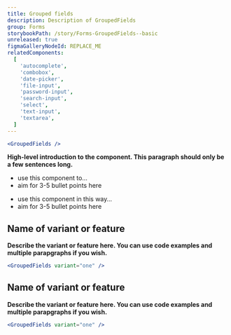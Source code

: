 ```yaml
---
title: Grouped fields
description: Description of GroupedFields
group: Forms
storybookPath: /story/Forms-GroupedFields--basic
unreleased: true
figmaGalleryNodeId: REPLACE_ME
relatedComponents:
  [
    'autocomplete',
    'combobox',
    'date-picker',
    'file-input',
    'password-input',
    'search-input',
    'select',
    'text-input',
    'textarea',
  ]
---
```


```jsx live
<GroupedFields />
```

**High-level introduction to the component. This paragraph should only be a few sentences long.**

<DoHeading />

- use this component to…
- aim for 3-5 bullet points here

<DontHeading />

- use this component in this way…
- aim for 3-5 bullet points here

## Name of variant or feature

**Describe the variant or feature here. You can use code examples and multiple parapgraphs if you wish.**

```jsx live
<GroupedFields variant="one" />
```

## Name of variant or feature

**Describe the variant or feature here. You can use code examples and multiple parapgraphs if you wish.**

```jsx live
<GroupedFields variant="one" />
```
